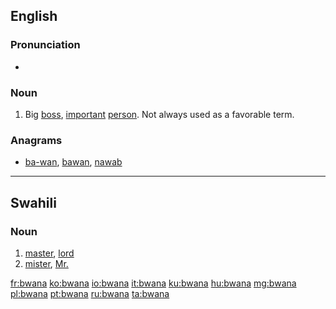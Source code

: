 ==English==

===Pronunciation===
* {{rhymes|ɑːnə}}

===Noun===
{{en-noun}}

# {{context|slang}} Big [[boss]], [[important]] [[person]]. Not always used as a favorable term.

===Anagrams===
* [[ba-wan#English|ba-wan]], [[bawan#English|bawan]], [[nawab#English|nawab]]

----

==Swahili==

===Noun===
{{sw-noun||ma|bwana}}

# [[master]], [[lord]]
# [[mister]], [[Mr.]]

[[fr:bwana]]
[[ko:bwana]]
[[io:bwana]]
[[it:bwana]]
[[ku:bwana]]
[[hu:bwana]]
[[mg:bwana]]
[[pl:bwana]]
[[pt:bwana]]
[[ru:bwana]]
[[ta:bwana]]